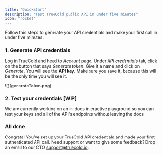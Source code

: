 ```yaml
---
title: "Quickstart"
description: "Test TrueCold public API in under five minutes"
icon: "rocket"
---
```


Follow this steps to generate your API credentials and make your first call in under five minutes.

### 1. Generate API credentials

Log in TrueCold and head to *Account* page. Under *API credentials* tab, click on the button that says *Generate token*. Give it a name and click on *Generate*. You will see the **API key**. Make sure you save it, because this will be the only time you will see it.

<Frame caption="Generate new API credentials from TrueCold Integrations Tab">
  ![](generateToken.png)
</Frame>

### 2. Test your credentials [WIP]

We are currently working on an in-docs interactive playground so you can test your keys and all of the API's endpoints without leaving the docs.

### All done

Congrats! You’ve set up your TrueCold API credentials and made your first authenticated API call. Need support or want to give some feedback? Drop an email to our CTO [support@truecold.io](mailto:support@truecold.io).